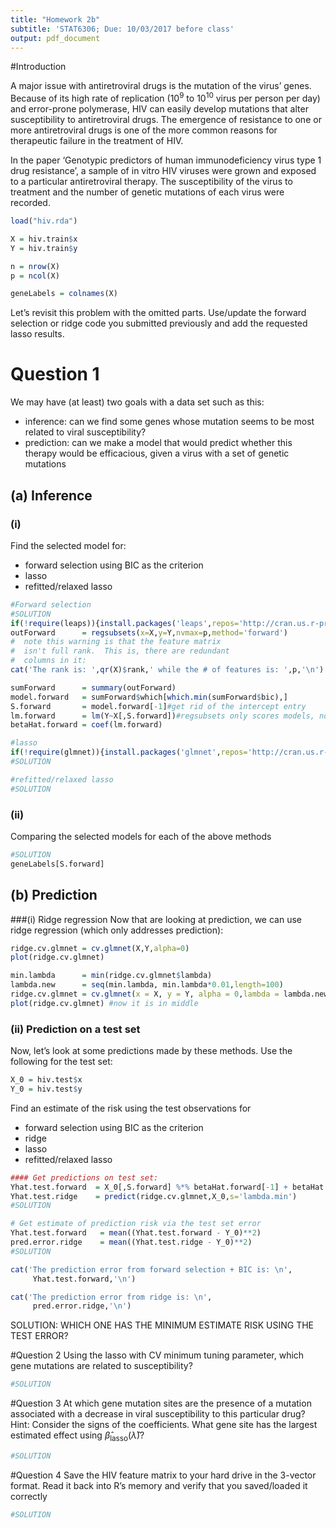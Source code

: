 ```yaml
---
title: "Homework 2b"
subtitle: 'STAT6306; Due: 10/03/2017 before class'
output: pdf_document
---
```


#Introduction

A major issue with antiretroviral drugs is the mutation of the virus' genes.  Because of its high rate of replication ($10^9$ to $10^{10}$ virus per person per day) and error-prone
polymerase\footnote{An enzyme that `stitches' back together DNA or RNA after replication}, HIV can 
easily develop mutations that alter susceptibility to antiretroviral drugs.
The emergence of resistance to one or more antiretroviral drugs is one of the more
common reasons for therapeutic failure in the treatment of HIV.

In the paper 'Genotypic predictors of human immunodeficiency virus type 1 drug resistance'\footnote{The entire paper is on the website.  Try to see what you can get out of it if you have the time.}, 
a sample of in vitro\footnote{Latin for `in glass', sometimes known colloquially as a test tube}
HIV viruses were grown and exposed to a particular antiretroviral therapy.  The susceptibility of the virus to treatment
and the number of genetic mutations of each virus were recorded.




```r
load("hiv.rda")

X = hiv.train$x
Y = hiv.train$y

n = nrow(X)
p = ncol(X)

geneLabels = colnames(X)
```

Let's revisit this problem with the omitted parts. Use/update the forward selection or ridge code you submitted previously and add the requested lasso results.

# Question 1
We may have (at least) two goals with a data set such as this: 

* inference: can we find some genes whose mutation seems to be most related to viral susceptibility?
* prediction: can we make a model that would predict whether this therapy would be efficacious, given a virus 
with a set of genetic mutations


## (a) Inference

### (i) 
Find the selected model for:

* forward selection using BIC as the criterion
* lasso
* refitted/relaxed lasso

```r
#Forward selection
#SOLUTION
if(!require(leaps)){install.packages('leaps',repos='http://cran.us.r-project.org');require(leaps)}
outForward      = regsubsets(x=X,y=Y,nvmax=p,method='forward')
#  note this warning is that the feature matrix
#  isn't full rank.  This is, there are redundant
#  columns in it:
cat('The rank is: ',qr(X)$rank,' while the # of features is: ',p,'\n')

sumForward      = summary(outForward)
model.forward   = sumForward$which[which.min(sumForward$bic),]
S.forward       = model.forward[-1]#get rid of the intercept entry
lm.forward      = lm(Y~X[,S.forward])#regsubsets only scores models, not fit them
betaHat.forward = coef(lm.forward)
```

```r
#lasso
if(!require(glmnet)){install.packages('glmnet',repos='http://cran.us.r-project.org');require(glmnet)}
#SOLUTION
```

```r
#refitted/relaxed lasso
#SOLUTION
```

### (ii) 
Comparing the selected models for each of the above methods

```r
#SOLUTION
geneLabels[S.forward]
```

## (b) Prediction

###(i) Ridge regression
Now that are looking at prediction, we can use ridge regression (which only addresses prediction):


```r
ridge.cv.glmnet = cv.glmnet(X,Y,alpha=0)
plot(ridge.cv.glmnet)

min.lambda      = min(ridge.cv.glmnet$lambda)
lambda.new      = seq(min.lambda, min.lambda*0.01,length=100)
ridge.cv.glmnet = cv.glmnet(x = X, y = Y, alpha = 0,lambda = lambda.new)
plot(ridge.cv.glmnet) #now it is in middle
```

### (ii) Prediction on a test set
Now, let's look at some predictions made by these methods.  Use the following for the test set:
```r
X_0 = hiv.test$x
Y_0 = hiv.test$y
```

Find an estimate of the risk using the test observations for

* forward selection using BIC as the criterion
* ridge
* lasso
* refitted/relaxed lasso
```r
#### Get predictions on test set:
Yhat.test.forward  = X_0[,S.forward] %*% betaHat.forward[-1] + betaHat.forward[1]
Yhat.test.ridge    = predict(ridge.cv.glmnet,X_0,s='lambda.min')
#SOLUTION

# Get estimate of prediction risk via the test set error
Yhat.test.forward   = mean((Yhat.test.forward - Y_0)**2)
pred.error.ridge    = mean((Yhat.test.ridge - Y_0)**2)
#SOLUTION

cat('The prediction error from forward selection + BIC is: \n',
     Yhat.test.forward,'\n')

cat('The prediction error from ridge is: \n',
     pred.error.ridge,'\n')

```
SOLUTION: WHICH ONE HAS THE MINIMUM ESTIMATE RISK USING THE TEST ERROR?

#Question 2
Using the lasso with CV minimum tuning parameter, which gene mutations are related to susceptibility? 
```r
#SOLUTION
```

#Question 3
At which gene mutation sites are the presence of a mutation associated with a decrease in viral susceptibility to this particular drug? Hint: Consider the signs of the coefficients. What gene site has the largest estimated effect using $\hat\beta_{\textrm{lasso}}(\hat\lambda)$?
```r
#SOLUTION

```


#Question 4
Save the HIV feature matrix to your hard drive in the 3-vector format.  Read
it back into R's memory and verify that you saved/loaded it correctly
```r
#SOLUTION
```

